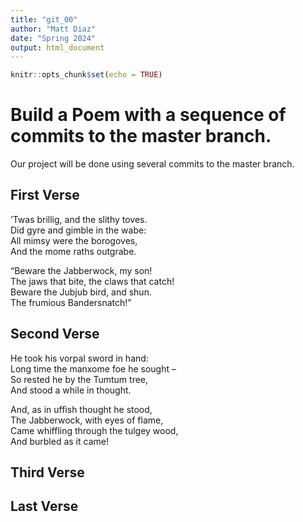 ```yaml
---
title: "git_00"
author: "Matt Diaz"
date: "Spring 2024"
output: html_document
---
```


```r
knitr::opts_chunk$set(echo = TRUE)
```
# Build a Poem with a sequence of commits to the master branch.
Our project will be done using several commits to the master branch.
<!-- Do not modify or change any text in "!--" bracketed areas such as this --- these are instructions to
you, if you change any of this the git program will notice it and compromise your git merging strategy !-->

## First Verse 
<!--Put the first five lines of a poem by Lewis Carrol in this section!-->

'Twas brillig, and the slithy toves.   
Did gyre and gimble in the wabe:  
All mimsy were the borogoves,    
And the mome raths outgrabe.    

"Beware the Jabberwock, my son!    
The jaws that bite, the claws that catch!    
Beware the Jubjub bird, and shun.   
The frumious Bandersnatch!"    

## Second Verse
<!--Put the first five lines of a poem by Robert Frost here!-->

He took his vorpal sword in hand:  
Long time the manxome foe he sought --  
So rested he by the Tumtum tree,  
And stood a while in thought.  

And, as in uffish thought he stood,  
The Jabberwock, with eyes of flame,  
Came whiffling through the tulgey wood,  
And burbled as it came!  

## Third Verse
<!--Put the first two verses of The Walrus and the Carpenter here!-->

## Last Verse
<!--Put a short poem of your choice 8-20 lines,here!-->
